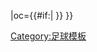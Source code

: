 {{fb team |t=多特蒙德二队 |tan=多特蒙德二队 |tc=GER |abb={{#if:{{{abb|}}}|DO2}} |oc={{#if:{{{oc|}}}|{{{oc}}} }} }}<!--
--><noinclude>[[Category:足球模板]]</noinclude>